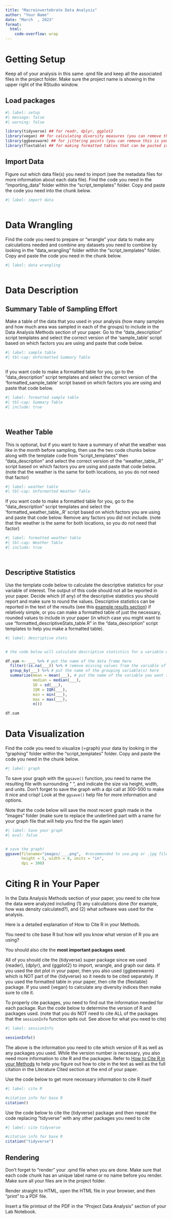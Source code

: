 ```yaml
---
title: "Macroinvertebrate Data Analysis"
author: "Your Name"
date: "March  , 2023"
format: 
  html:
    code-overflow: wrap
---
```


# Getting Setup

Keep all of your analysis in this same .qmd file and keep all the associated files in the project folder. Make sure the project name is showing in the upper right of the RStudio window.

## Load packages

```r
#| label: setup
#| message: false
#| warning: false

library(tidyverse) ## for readr, dplyr, ggplot2
library(vegan) ## for calculating diversity measures (you can remove this if you are not calculating diversity measures)
library(ggbeeswarm) ## for jittering points (you can remove this is you did not use a dotplotv)
library(flextable) ## for making formatted tables that can be pasted into Word or Google Docs

```

## Import Data

Figure out which data file(s) you need to import (see the metadata files for more information about each data file). Find the code you need in the "importing_data" folder within the "script_templates" folder. Copy and paste the code you need into the chunk below.

```r
#| label: import data



```

# Data Wrangling

Find the code you need to prepare or "wrangle" your data to make any calculations needed and combine any datasets you need to combine by looking in the "data_wrangling" folder within the "script_templates" folder. Copy and paste the code you need in the chunk below.

```r
#| label: data wrangling



```

# Data Description

## Summary Table of Sampling Effort

Make a table of the data that you used in your analysis (how many samples and how much area was sampled in each of the groups) to include in the Data Analysis Methods section of your paper. Go to the "data_description" script templates and select the correct version of the 'sample_table' script based on which factors you are using and paste that code below.

```r
#| label: sample table
#| tbl-cap: Unformatted Summary Table



```

If you want code to make a formatted table for you, go to the "data_description" script templates and select the correct version of the 'formatted_sample_table' script based on which factors you are using and paste that code below. 

```r
#| label: formatted sample table
#| tbl-cap: Summary Table
#| include: true




```

## Weather Table

This is optional, but if you want to have a summary of what the weather was like in the month before sampling, then use the two code chunks below along with the template code from "script_templates" then "data_description" and select the correct version of the "weather_table_.R" script based on which factors you are using and paste that code below. (note that the weather is the same for both locations, so you do not need that factor)

```r
#| label: weather table
#| tbl-cap: Unformatted Weather Table


```

If you want code to make a formatted table for you, go to the "data_description" script templates and select the 'formatted_weather_table_.R' script based on which factors you are using and paste that code below. Remove any factors you did not include. (note that the weather is the same for both locations, so you do not need that factor)

```r
#| label: formatted weather table
#| tbl-cap: Weather Table
#| include: true




```

## Descriptive Statistics

Use the template code below to calculate the descriptive statistics for your variable of interest. The output of this code should not all be reported in your paper. Decide which (if any) of the descriptive statistics you should report and make sure to round the values. Descriptive statistics can be reported in the text of the results (see this [example results section](https://docs.google.com/document/d/1vwyOSmhZzTuIfAEbpeiv3yCsU1UMZDsTXgnbE80nPTU/edit?usp=sharing)) if relatively simple, or you can make a formatted table of just the necessary, rounded values to include in your paper (in which case you might want to use "formatted_descriptiveStats_table.R" in the "data_description" script templates to help you make a formatted table).

```r
#| label: descriptive stats


# the code below will calculate descriptive statistics for a variable of interest grouped by another variable

df.sum <- ___ %>% # put the name of the data frame here
  filter(!is.na(___)) %>% # remove missing values from the variable of interest
  group_by(___) %>% # put the name of the grouping variable(s) here
  summarize(mean = mean(___), # put the name of the variable you want to summarize in this & following blanks
            median = median(___), 
            SD = sd(___), 
            IQR = IQR(___), 
            min = min(___),
            max = max(___),
            n())

df.sum

```

# Data Visualization

Find the code you need to visualize (=graph) your data by looking in the "graphing" folder within the "script_templates" folder. Copy and paste the code you need in the chunk below.

```r
#| label: graph


```

To save your graph with the `ggsave()` function, you need to name the resulting file with surrounding " ", and indicate the size via height, width, and units. Don't forget to save the graph with a dpi call at 300-500 to make it nice and crisp! Look at the `ggsave()` help file for more information and options.

Note that the code below will save the most recent graph made in the "images" folder (make sure to replace the underlined part with a name for your graph file that will help you find the file again later)

```r
#| label: Save your graph
#| eval: false


# save the graph!
ggsave(filename="images/___.png",  #recommended to use.png or .jpg file types
       height = 5, width = 8, units = "in", 
       dpi = 300)

```

# Citing R in Your Paper

In the Data Analysis Methods section of your paper, you need to cite how the data were analyzed including (1) any calculations done (for example, how was density calculated?), and (2) what software was used for the analysis.

Here is a detailed explanation of How to Cite R in your Methods.

You need to cite base R but how will you know what version of R you are using?

You should also cite the **most important packages used**.

All of you should cite the {tidyverse} super package since we used {reader}, {dplyr}, and {ggplot2} to import, wrangle, and graph our data. If you used the dot plot in your paper, then you also used {ggbeeswarm} which is NOT part of the {tidyverse} so it needs to be cited separately. If you used the formatted table in your paper, then cite the {flextable} package. If you used {vegan} to calculate any diversity indices then make sure to cite it.

To properly cite packages, you need to find out the information needed for each package. Run the code below to determine the version of R and packages used. (note that you do NOT need to cite ALL of the packages that the `sessionInfo` function spits out. See above for what you need to cite)

```r
#| label: sessionInfo

sessionInfo()

```

The above is the information you need to cite which version of R as well as any packages you used. While the version number is necessary, you also need more information to cite R and the packages. Refer to [How to Cite R in your Methods](https://docs.google.com/presentation/d/1RG4_R-MDOy1vbMz-M1gfOcMtgqWu9Kvv_R4ex5QdcVk/edit?usp=sharing) to help you figure out how to cite in the text as well as the full citation in the Literature Cited section at the end of your paper.

Use the code below to get more necessary information to cite R itself

```r
#| label: cite R

#citation info for base R 
citation()

```

Use the code below to cite the {tidyverse} package and then repeat the code replacing "tidyverse" with any other packages you need to cite

```r
#| label: cite tidyverse

#citation info for base R 
citation("tidyverse")

```

## Rendering

Don't forget to "render" your .qmd file when you are done. Make sure that each code chunk has an unique label name or no name before you render. Make sure all your files are in the project folder.

Render straight to HTML, open the HTML file in your browser, and then "print" to a PDF file.

Insert a file printout of the PDF in the "Project Data Analysis" section of your Lab Notebook.
